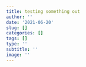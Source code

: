 ```yaml
---
title: testing something out
author: ''
date: '2021-06-20'
slug: []
categories: []
tags: []
type: ''
subtitle: ''
image: ''
---
```

